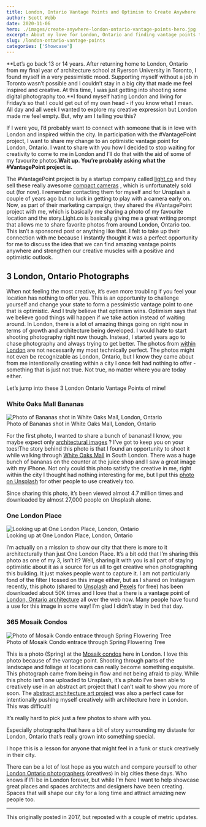 ```yaml
---
title: London, Ontario Vantage Points and Optimism to Create Anywhere
author: Scott Webb
date: 2020-11-06
hero: ./images/create-anywhere-london-ontario-vantage-points-hero.jpg
excerpt: About my love for London, Ontario and finding vantage points to create anywhere 
slug: /london-ontario-vantage-points
categories: ['Showcase']
---
```


**Let’s go back 13 or 14 years. After returning home to London, Ontario from my final year of architecture school at Ryerson University in Toronto, I found myself in a very pessimistic mood. Supporting myself without a job in Toronto wasn’t possible and I couldn’t stay in a big city that made me feel inspired and creative. At this time, I was just getting into shooting some digital photography too.**I found myself hating London and living for Friday’s so that I could get out of my own head - if you know what I mean. All day and all week I wanted to explore my creative expression but London made me feel empty. But, why am I telling you this? 

If I were you, I’d probably want to connect with someone that is in love with London and inspired within the city. In participation with the #VantagePoint project, I want to share my change to an optimistic vantage point for London, Ontario. I want to share with you how I decided to stop waiting for creativity to come to me in London and I’ll do that with the aid of some of my favourite photos.**Wait up. You’re probably asking what the #VantagePoint project is.**

The #VantagePoint project is by a startup company called  [light.co](https://light.co/)  and they sell these really awesome  [compact cameras](https://light.co/camera) , which is unfortunately sold out (for now). I remember contacting them for myself and for Unsplash a couple of years ago but no luck in getting to play with a camera early on. Now, as part of their marketing campaign, they shared the #VantagePoint project with me, which is basically me sharing a photo of my favourite location and the story.Light.co is basically giving me a great writing prompt that allows me to share favorite photos from around London, Ontario too. This isn’t a sponsored post or anything like that. I felt to take up their connection with me because I instantly thought it was a perfect opportunity for me to discuss the idea that we can find amazing vantage points anywhere and strengthen our creative muscles with a positive and optimistic outlook.

## 3 London, Ontario Photographs
When not feeling the most creative, it’s even more troubling if you feel your location has nothing to offer you. This is an opportunity to challenge yourself and change your state to form a pessimistic vantage point to one that is optimistic. And I truly believe that optimism wins. Optimism says that we believe good things will happen if we take action instead of waiting around. In London, there is a lot of amazing things going on right now in terms of growth and architecture being developed. I would hate to start shooting photography right now though. Instead, I started years ago to chase photography and always trying to get better.  The photos from  [within London](/)  are not necessarily my most technically perfect. The photos might not even be recognizable as London, Ontario, but I know they came about from me intentionally creating within a city I once felt had nothing to offer - something that is just not true. Not true, no matter where you are today either.

Let’s jump into these 3 London Ontario Vantage Points of mine!

### White Oaks Mall Bananas

<div className="Image__Small">
  <img
    src="./images/bananas-shot-whiteoaks-mall-london-ontario.jpeg"
    title="Photo of Bananas shot in White Oaks Mall, London, Ontario"
    alt="Photo of Bananas shot in White Oaks Mall, London, Ontario"
  />
  <figcaption>Photo of Bananas shot in White Oaks Mall, London, Ontario</figcaption>
</div>

For the first photo, I wanted to share a bunch of bananas! I know, you maybe expect only  [architectural images](http://static1.squarespace.com/static/5f0f13293d6fca197b218405/5f0f6658dd44dc53a07a2632/5f0f668fdd44dc53a07a2cfd/1594844815649/personal?format=original) ? I’ve got to keep you on your toes!The story behind this photo is that I found an opportunity to shoot it while walking through  [White Oaks Mall](http://www.whiteoaksmall.ca/)  in South London. There was a huge bunch of bananas on the counter at the juice shop and I saw a great image with my iPhone. Not only could this photo satisfy the creative in me, right within the city I thought had nothing interesting for me, but I put this  [photo on Unsplash](https://unsplash.com/@scottwebb?photo=Ar0QYv-qtw4)  for other people to use creatively too. 

Since sharing this photo, it’s been viewed almost 4.7 million times and downloaded by almost 27,000 people on Unsplash alone.

### One London Place

<div className="Image__Small">
  <img
    src="./images/one-london-place-london-ontario-scott-webb-photography.jpg"
    title="Looking up at One London Place, London, Ontario"
    alt="Looking up at One London Place, London, Ontario"
  />
  <figcaption>Looking up at One London Place, London, Ontario</figcaption>
</div>

I’m actually on a mission to show our city that there is more to it architecturally than just One London Place. It’s a bit odd that I’m sharing this photo as one of my 3, isn’t it? Well, sharing it with you is all part of staying optimistic  about it as a source for us all to get creative when photographing this building. It just makes people want to capture it. I am not particularly fond of the filter I tossed on this image either, but as I shared on Instagram recently, this photo (shared to  [Unsplash](https://unsplash.com/collections/453347/london-ontario?photo=Y7NSySVgPlI)  and  [Pexels](https://www.pexels.com/photo/building-modern-glass-tall-27406/)  for free) has been downloaded about 50K times and I love that a there is a vantage point of  [London, Ontario architecture](/)  all over the web now. Many people have found a use for this image in some way! I’m glad I didn’t stay in bed that day.

### 365 Mosaik Condos

<div className="Image__Small">
  <img
    src="./images/mosaik_spring_6078.jpg"
    title="Photo of Mosaik Condo entrace through Spring Flowering Tree"
    alt="Photo of Mosaik Condo entrace through Spring Flowering Tree"
  />
  <figcaption>Photo of Mosaik Condo entrace through Spring Flowering Tree</figcaption>
</div>

This is a photo (Spring) at the  [Mosaik condos](http://mosaiklondon.com/)  here in London. I love this photo because of the vantage point. Shooting through parts of the landscape and foliage at locations can really become something exquisite. This photograph came from being in flow and not being afraid to play. While this photo isn’t one uploaded to Unsplash, it’s a photo I’ve been able to creatively use in an abstract art project that I can’t wait to show you more of soon. The  [abstract architecture art project](/abstract-architecture-art)  was also a perfect case for intentionally pushing myself creatively with architecture here in London.
This was difficult!

It’s really hard to pick just a few photos to share with you. 

Especially photographs that have a bit of story surrounding my distaste for London, Ontario that’s really grown into something special. 

I hope this is a lesson for anyone that might feel in a funk or stuck creatively in their city. 

There can be a lot of lost hope as you watch and compare yourself to other [London Ontario photographers](/about) (creatives) in big cities these days. Who knows if I’ll be in London forever, but while I’m here I want to help showcase great places and spaces architects and designers have been creating. Spaces that will shape our city for a long time and attract amazing new people too.

---

This originally posted in 2017, but reposted with a couple of metric updates.
